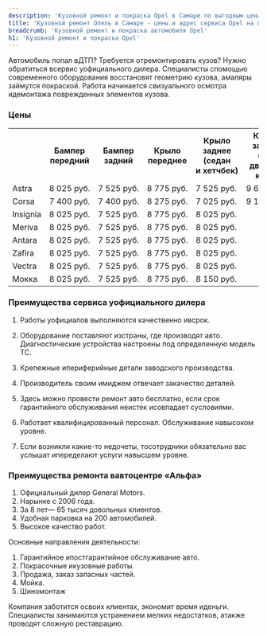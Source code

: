 ```yaml
---
description: 'Кузовной ремонт и покраска Opel в Самаре по выгодным ценам в сертифицированном сервисе Опель.'
title: 'Кузовной ремонт Опель в Самаре - цены и адрес сервиса Opel на покраску'
breadcrumb: 'Кузовной ремонт и покраска автомобиля Opel'
h1: 'Кузовной ремонт и покраска Opel'
---
```

<p>
	 Автомобиль попал вДТП? Требуется отремонтировать кузов? Нужно обратиться всервис уофициального дилера. Специалисты спомощью современного оборудования восстановят геометрию кузова, амаляры займутся покраской. Работа начинается свизуального осмотра идемонтажа поврежденных элементов кузова.
</p>
<h3>Цены</h3>
<table>
	<tbody>
	<tr>
		<th>
		</th>
		<th>
			 Бампер передний
		</th>
		<th>
			 Бампер задний
		</th>
		<th>
			 Крыло переднее
		</th>
		<th>
			 Крыло заднее (седан и&nbsp;хетчбек)
		</th>
		<th>
			 Крыло заднее (<nobr>3-х</nobr> дверное купе)
		</th>
		<th>
			 Дверь передняя
		</th>
		<th>
			 Дверь задняя
		</th>
		<th>
			 Капот
		</th>
		<th>
			 Крышка багажника
		</th>
		<th>
			 Дверь задка
		</th>
	</tr>
	<tr>
		<td>
			 Astra
		</td>
		<td>
			 8&nbsp;025&nbsp;руб.
		</td>
		<td>
			 7&nbsp;525&nbsp;руб.
		</td>
		<td>
			 8&nbsp;775&nbsp;руб.
		</td>
		<td>
			 7&nbsp;525&nbsp;руб.
		</td>
		<td>
			 9&nbsp;615&nbsp;руб.
		</td>
		<td>
			 9&nbsp;400&nbsp;руб.
		</td>
		<td>
			 9&nbsp;400&nbsp;руб.
		</td>
		<td>
			 9&nbsp;520&nbsp;руб.
		</td>
		<td>
			 8&nbsp;150&nbsp;руб.
		</td>
		<td>
			 8&nbsp;775&nbsp;руб.
		</td>
	</tr>
	<tr>
		<td>
			 Corsa
		</td>
		<td>
			 7&nbsp;400&nbsp;руб.
		</td>
		<td>
			 7&nbsp;400&nbsp;руб.
		</td>
		<td>
			 8&nbsp;275&nbsp;руб.
		</td>
		<td>
			 7&nbsp;025&nbsp;руб.
		</td>
		<td>
			 9&nbsp;115&nbsp;руб.
		</td>
		<td>
			 8&nbsp;650&nbsp;руб.
		</td>
		<td>
			 8&nbsp;650&nbsp;руб.
		</td>
		<td>
			 9&nbsp;050&nbsp;руб.
		</td>
		<td>
		</td>
		<td>
			 8&nbsp;775&nbsp;руб.
		</td>
	</tr>
	<tr>
		<td>
			 Insignia
		</td>
		<td>
			 8&nbsp;025&nbsp;руб.
		</td>
		<td>
			 7&nbsp;525&nbsp;руб.
		</td>
		<td>
			 8&nbsp;775&nbsp;руб.
		</td>
		<td>
			 8&nbsp;025&nbsp;руб.
		</td>
		<td>
		</td>
		<td>
			 9&nbsp;400&nbsp;руб.
		</td>
		<td>
			 9&nbsp;400&nbsp;руб.
		</td>
		<td>
			 9&nbsp;520&nbsp;руб.
		</td>
		<td>
			 8&nbsp;150&nbsp;руб.
		</td>
		<td>
			 8&nbsp;775&nbsp;руб.
		</td>
	</tr>
	<tr>
		<td>
			 Meriva
		</td>
		<td>
			 8&nbsp;025&nbsp;руб.
		</td>
		<td>
			 7&nbsp;525&nbsp;руб.
		</td>
		<td>
			 8&nbsp;775&nbsp;руб.
		</td>
		<td>
			 8&nbsp;025&nbsp;руб.
		</td>
		<td>
		</td>
		<td>
			 9&nbsp;400&nbsp;руб.
		</td>
		<td>
			 9&nbsp;400&nbsp;руб.
		</td>
		<td>
			 9&nbsp;520&nbsp;руб.
		</td>
		<td>
		</td>
		<td>
			 8&nbsp;775&nbsp;руб.
		</td>
	</tr>
	<tr>
		<td>
			 Antara
		</td>
		<td>
			 8&nbsp;025&nbsp;руб.
		</td>
		<td>
			 7&nbsp;525&nbsp;руб.
		</td>
		<td>
			 8&nbsp;775&nbsp;руб.
		</td>
		<td>
			 8&nbsp;025&nbsp;руб.
		</td>
		<td>
		</td>
		<td>
			 9&nbsp;400&nbsp;руб.
		</td>
		<td>
			 9&nbsp;400&nbsp;руб.
		</td>
		<td>
			 9&nbsp;520&nbsp;руб.
		</td>
		<td>
		</td>
		<td>
			 8&nbsp;775&nbsp;руб.
		</td>
	</tr>
	<tr>
		<td>
			 Zafira
		</td>
		<td>
			 8&nbsp;025&nbsp;руб.
		</td>
		<td>
			 7&nbsp;525&nbsp;руб.
		</td>
		<td>
			 8&nbsp;775&nbsp;руб.
		</td>
		<td>
			 8&nbsp;025&nbsp;руб.
		</td>
		<td>
		</td>
		<td>
			 9&nbsp;400&nbsp;руб.
		</td>
		<td>
			 9&nbsp;400&nbsp;руб.
		</td>
		<td>
			 9&nbsp;520&nbsp;руб.
		</td>
		<td>
		</td>
		<td>
			 8&nbsp;775&nbsp;руб.
		</td>
	</tr>
	<tr>
		<td>
			 Vectra
		</td>
		<td>
			 8&nbsp;025&nbsp;руб.
		</td>
		<td>
			 7&nbsp;525&nbsp;руб.
		</td>
		<td>
			 8&nbsp;775&nbsp;руб.
		</td>
		<td>
			 8&nbsp;025&nbsp;руб.
		</td>
		<td>
		</td>
		<td>
			 9&nbsp;400&nbsp;руб.
		</td>
		<td>
			 9&nbsp;400&nbsp;руб.
		</td>
		<td>
			 9&nbsp;520&nbsp;руб.
		</td>
		<td>
			 8&nbsp;150&nbsp;руб.
		</td>
		<td>
			 8&nbsp;775&nbsp;руб.
		</td>
	</tr>
	<tr>
		<td>
			 Moкка
		</td>
		<td>
			 8&nbsp;025&nbsp;руб.
		</td>
		<td>
			 7&nbsp;525&nbsp;руб.
		</td>
		<td>
			 8&nbsp;775&nbsp;руб.
		</td>
		<td>
			 8&nbsp;150&nbsp;руб.
		</td>
		<td>
		</td>
		<td>
			 9&nbsp;400&nbsp;руб.
		</td>
		<td>
			 9&nbsp;400&nbsp;руб.
		</td>
		<td>
			 9&nbsp;520&nbsp;руб.
		</td>
		<td>
		</td>
		<td>
			 8&nbsp;775&nbsp;руб.
		</td>
	</tr>
	</tbody>
	</table>
<h3>Преимущества сервиса уофициального дилера</h3>
<ol>
	<li>
	<p>
		 Работы уофициалов выполняются качественно ивсрок.
	</p>
 </li>
	<li>
	<p>
		 Оборудование поставляют изстраны, где производят авто. Диагностические устройства настроены под определенную модель ТС.
	</p>
 </li>
	<li>
	<p>
		 Крепежные ипериферийные детали заводского производства.
	</p>
 </li>
	<li>
	<p>
		 Производитель своим имиджем отвечает закачество деталей.
	</p>
 </li>
	<li>
	<p>
		 Здесь можно провести ремонт авто бесплатно, если срок гарантийного обслуживания неистек исовпадает сусловиями.
	</p>
 </li>
	<li>
	<p>
		 Работает квалифицированный персонал. Обслуживание навысоком уровне.
	</p>
 </li>
	<li>
	<p>
		 Если возникли <nobr>какие-то</nobr> недочеты, тосотрудники обязательно вас услышат ипеределают услуги навысшем уровне.
	</p>
 </li>
</ol>
<h3>Преимущества ремонта вавтоцентре «Альфа»</h3>
<ol>
	<li>Официальный дилер General Motors.</li>
	<li>Нарынке с 2006 года.</li>
	<li>За 8 лет— 65 тысяч довольных клиентов.</li>
	<li>Удобная парковка на 200 автомобилей.</li>
	<li>Высокое качество работ.</li>
</ol>
<p>
	 Основные направления деятельности:
</p>
<ol>
	<li>Гарантийное ипостгарантийное обслуживание авто.</li>
	<li>Покрасочные икузовные работы.</li>
	<li>Продажа, заказ запасных частей.</li>
	<li>Мойка.</li>
	<li>Шиномонтаж</li>
</ol>
<p>
	 Компания заботится освоих клиентах, экономит время иденьги. Специалисты занимаются устранением мелких недостатков, атакже проводят сложную реставрацию.
</p>